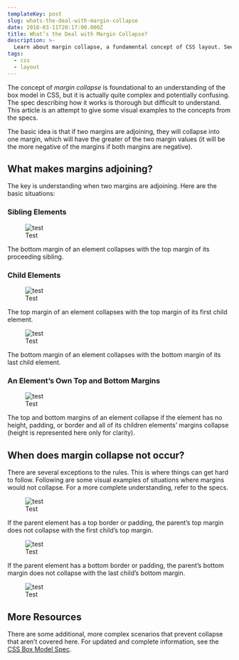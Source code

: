 ```yaml
---
templateKey: post
slug: whats-the-deal-with-margin-collapse
date: 2018-03-11T20:17:00.000Z
title: What’s the Deal with Margin Collapse?
description: >-
  Learn about margin collapse, a fundamental concept of CSS layout. See visual examples of when margin collapse happens, and when it doesn’t.
tags:
  - css
  - layout
---
```

The concept of *margin collapse* is foundational to an understanding of the box model in CSS, but it is actually quite complex and potentially confusing. The spec describing how it works is thorough but difficult to understand. This article is an attempt to give some visual examples to the concepts from the specs.

The basic idea is that if two margins are adjoining, they will collapse into one margin, which will have the greater of the two margin values (it will be the more negative of the margins if both margins are negative).

## What makes margins adjoining?

The key is understanding when two margins are adjoining. Here are the basic situations:

### Sibling Elements

<figure>
  <img src="https://via.placeholder.com/800x400" alt="test"/>
  <figcaption>Test</figcaption>
</figure>

The bottom margin of an element collapses with the top margin of its proceeding sibling.

### Child Elements

<figure>
  <img src="https://via.placeholder.com/800x400" alt="test"/>
  <figcaption>Test</figcaption>
</figure>

The top margin of an element collapses with the top margin of its first child element.

<figure>
  <img src="https://via.placeholder.com/800x400" alt="test"/>
  <figcaption>Test</figcaption>
</figure>

The bottom margin of an element collapses with the bottom margin of its last child element.

### An Element’s Own Top and Bottom Margins

<figure>
  <img src="https://via.placeholder.com/800x400" alt="test"/>
  <figcaption>Test</figcaption>
</figure>

The top and bottom margins of an element collapse if the element has no height, padding, or border and all of its children elements’ margins collapse (height is represented here only for clarity).

## When does margin collapse not occur?

There are several exceptions to the rules. This is where things can get hard to follow. Following are some visual examples of situations where margins would not collapse. For a more complete understanding, refer to the specs.

<figure>
  <img src="https://via.placeholder.com/800x400" alt="test"/>
  <figcaption>Test</figcaption>
</figure>

If the parent element has a top border or padding, the parent’s top margin does not collapse with the first child’s top margin.

<figure>
  <img src="https://via.placeholder.com/800x400" alt="test"/>
  <figcaption>Test</figcaption>
</figure>

If the parent element has a bottom border or padding, the parent’s bottom margin does not collapse with the last child’s bottom margin.

<figure>
  <img src="https://via.placeholder.com/800x400" alt="test"/>
  <figcaption>Test</figcaption>
</figure>

## More Resources

There are some additional, more complex scenarios that prevent collapse that aren’t covered here. For updated and complete information, see the [CSS Box Model Spec](https://www.w3.org/TR/CSS2/box.html#collapsing-margins).
